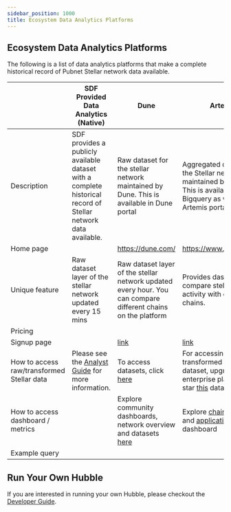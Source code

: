 ```yaml
---
sidebar_position: 1000
title: Ecosystem Data Analytics Platforms
---
```


## Ecosystem Data Analytics Platforms

The following is a list of data analytics platforms that make a complete historical record of Pubnet Stellar network data available.

|  | SDF Provided Data Analytics (Native) | Dune | Artemis | Nansen |
| --- | --- | --- | --- | --- |
| Description | SDF provides a publicly available dataset with a complete historical record of Stellar network data available. | Raw dataset for the stellar network maintained by Dune. This is available in Dune portal | Aggregated dataset for the Stellar network maintained by Artemis. This is available in Bigquery as well as Artemis portal | Aggregated dataset for the Stellar network maintained by Nansen. This is available in Nansen portal |
| Home page |  | https://dune.com/ | https://www.artemis.xyz/ | https://app.nansen.ai/ |
| Unique feature | Raw dataset layer of the stellar network updated every 15 mins | Raw dataset layer of the stellar network updated every hour. You can compare different chains on the platform | Provides dashboard to compare stellar chain activity with ecosystem chains. | Provides dashboard to compare stellar chain activity with ecosystem chains |
| Pricing |  |  |  |  |
| Signup page |  | [link](https://dune.com/auth/register) | [link](https://app.artemisanalytics.com/artemis-terminal-auth?flow=SIGN_UP) | [link](https://app.nansen.ai/auth/signup) |
| How to access raw/transformed Stellar data | Please see the [Analyst Guide](./analyst-guide) for more information. | To access datasets, click [here](https://dune.com/queries?category=canonical&namespace=stellar) | For accessing artemis transformed stellar dataset, upgrade to enterprise plan and then star [this](https://console.cloud.google.com/bigquery?ws=!1m4!1m3!3m2!1sartemis-bigquery-share!2sshared_us) dataset | For accessing nansen transformed stellar dataset, upgrade to Pioneer plan and then star [this](https://console.cloud.google.com/bigquery?project=nansen-query) dataset |
| How to access dashboard / metrics |  | Explore community dashboards, network overview and datasets [here](https://dune.com/blockchains/stellar) |  Explore [chain compare](https://app.artemisanalytics.com/chains?selectedChains=stellar) and [application activity](https://app.artemis.xyz/application-activity/stellar) dashboard | Explore [chain activity, entity and ecosystem](https://app.nansen.ai/macro/blockchains?chain=stellar&tab=overview) |
| Example query |  |  |  |

## Run Your Own Hubble

If you are interested in running your own Hubble, please checkout the [Developer Guide](./developer-guide).
